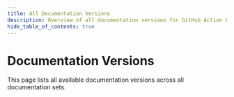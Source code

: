 ```yaml
---
title: All Documentation Versions
description: Overview of all documentation versions for GitHub Action Reusable Workflows
hide_table_of_contents: true
---
```



# Documentation Versions

This page lists all available documentation versions across all documentation sets.

<VersionsArchived />
